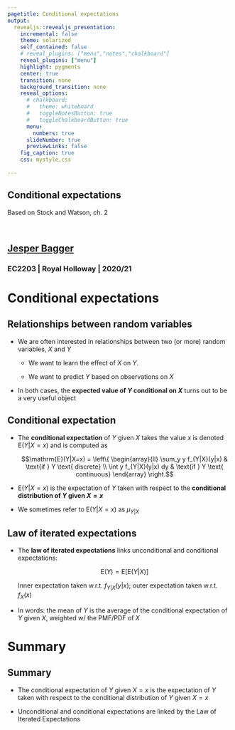 ```yaml
---
pagetitle: Conditional expectations
output: 
  revealjs::revealjs_presentation:
    incremental: false
    theme: solarized
    self_contained: false
    # reveal_plugins: ["menu","notes","chalkboard"]
    reveal_plugins: ["menu"]
    highlight: pygments
    center: true
    transition: none
    background_transition: none 
    reveal_options:
      # chalkboard:
      #   theme: whiteboard
      #   toggleNotesButton: true
      #   toggleChalkboardButton: true
      menu:
        numbers: true
      slideNumber: true
      previewLinks: false
    fig_caption: true
    css: mystyle.css
    
--- 
```


<section>

<h1>Conditional expectations</h1>

Based on Stock and Watson, ch. 2

<br>

<h2>[Jesper Bagger](mailto:jesper.bagger@rhul.ac.uk)</h2>

<h3>EC2203 | Royal Holloway | 2020/21</h3>

</section>

# Conditional expectations

## Relationships between random variables

- We are often interested in relationships between two (or more) random variables, $X$ and $Y$

  - We want to learn the effect of $X$ on $Y$. 
  
  - We want to predict $Y$ based on observations on $X$

- In both cases, the **expected value of $Y$ conditional on $X$** turns out to be a very useful object

## Conditional expectation

- The **conditional expectation** of $Y$ given $X$ takes the value $x$ is denoted $\mathrm{E}(Y|X=x)$ and is computed as
  
  <div class="box">
  $$\mathrm{E}(Y|X=x) = \left\{
  \begin{array}{ll}
  \sum_y y f_{Y|X}(y|x) & \text{if } Y \text{ discrete} \\
  \int y f_{Y|X}(y|x) dy & \text{if } Y \text{ continuous}
  \end{array}
  \right.$$
  </div>
  
- $\mathrm{E}(Y|X=x)$ is the expectation of $Y$ taken with respect to the **conditional distribution of $Y$ given $X = x$**

- We sometimes refer to $\mathrm{E}(Y|X=x)$ as $\mu_{Y|X}$

## Law of iterated expectations
  
- The **law of iterated expectations** links unconditional and conditional expectations: 

  <div class="box">
  $$\mathrm{E}(Y) = \mathrm{E}[\mathrm{E}(Y|X)]$$
  </div>
  
  Inner expectation taken w.r.t. $f_{Y|X}(y|x)$; outer expectation taken w.r.t. $f_{X}(x)$

- In words: the mean of $Y$ is the average of the conditional expectation of $Y$ given $X$, weighted w/ the PMF/PDF of $X$

# Summary

## Summary

- The conditional expectation of $Y$ given $X = x$ is the expectation of $Y$ taken with respect to the conditional distribution of $Y$ given $X = x$

- Unconditional and conditional expectations are linked by the Law of Iterated Expectations
